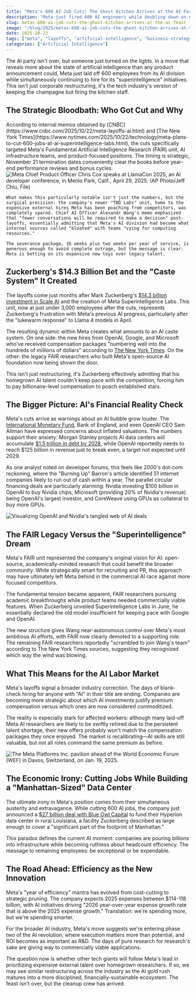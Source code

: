```yaml
---
title: "Meta's 600 AI Job Cuts: The Ghost Kitchen Arrives at the AI Feast"
description: "Meta just fired 600 AI engineers while doubling down on expensive hires - a clear sign the AI gold rush is entering its sobering second act"
slug: metas-600-ai-job-cuts-the-ghost-kitchen-arrives-at-the-ai-feast
image: "/blog/2025/metas-600-ai-job-cuts-the-ghost-kitchen-arrives-at-the-ai-feast.webp"
date: 2025-10-23
tags: ["meta", "layoffs", "artificial-intelligence", "business-strategy"]
categories: ["Artificial Intelligence"]
---
```


The AI party isn't over, but someone just turned on the lights. In a move that reveals more about the state of artificial intelligence than any product announcement could, Meta just laid off 600 employees from its AI division while simultaneously continuing to hire for its "superintelligence" initiatives. This isn't just corporate restructuring, it's the tech industry's version of keeping the champagne but firing the kitchen staff.

## The Strategic Bloodbath: Who Got Cut and Why

<div style={{ display: 'flex', alignItems: 'flex-start', gap: '2rem' }}>
  <div style={{ flex: 2 }}>
    According to internal memos obtained by [CNBC](https://www.cnbc.com/2025/10/22/meta-layoffs-ai.html) and [The New York Times](https://www.nytimes.com/2025/10/22/technology/meta-plans-to-cut-600-jobs-at-ai-superintelligence-labs.html), the cuts specifically targeted Meta's Fundamental Artificial Intelligence Research (FAIR) unit, AI infrastructure teams, and product-focused positions. The timing is strategic, November 21 termination dates conveniently clear the books before year-end performance reviews and bonus cycles.

  </div>
  <div style={{ flex: 1, minWidth: '220px', marginTop: 0 }}>
    <img 
      src="/blog/2025/meta-ai-layoffs-600-jobs-cut-amid-industry-slowdown_meta-chief-product-officer-chris-cox-speaks-at-llamacon-2025-an-ai-developer-con.jpg"
      alt="Meta Chief Product Officer Chris Cox speaks at LlamaCon 2025, an AI developer conference, in Menlo Park, Calif., April 29, 2025. (AP Photo/Jeff Chiu, File)"
      style={{ width: '100%', borderRadius: '8px', boxShadow: '0 2px 8px rgba(0,0,0,0.08)' }}
    />
  </div>
</div>


    What makes this particularly notable isn't just the numbers, but the surgical precision: the company's newer "TBD Labs" unit, home to the expensive external hires Meta has been poaching from competitors, was completely spared. Chief AI Officer Alexandr Wang's memo emphasized that "fewer conversations will be required to make a decision" post-layoffs, essentially admitting that Meta's AI division had become what internal sources called "bloated" with teams "vying for computing resources."

    The severance package, 16 weeks plus two weeks per year of service, is generous enough to avoid complete outrage, but the message is clear: Meta is betting on its expensive new toys over legacy talent.
    
## Zuckerberg's $14.3 Billion Bet and the "Caste System" It Created

The layoffs come just months after Mark Zuckerberg's [$14.3 billion investment in Scale AI](https://www.cnbc.com/2025/06/12/scale-ai-founder-wang-announces-exit-for-meta-part-of-14-billion-deal.html) and the creation of Meta Superintelligence Labs. This unit, now at just under 3,000 employees after the cuts, represents Zuckerberg's frustration with Meta's previous AI progress, particularly after the "lukewarm response" to Llama 4 models in April.

The resulting dynamic within Meta creates what amounts to an AI caste system. On one side: the new hires from OpenAI, Google, and Microsoft who've received compensation packages "numbering well into the hundreds of millions of dollars" according to [The New York Times](https://www.nytimes.com/2025/07/31/technology/ai-researchers-nba-stars.html). On the other: the legacy FAIR researchers who built Meta's open-source AI foundation now being shown the door.

This isn't just restructuring, it's Zuckerberg effectively admitting that his homegrown AI talent couldn't keep pace with the competition, forcing him to pay billionaire-level compensation to poach established stars.

## The Bigger Picture: AI's Financial Reality Check

Meta's cuts arrive as warnings about an AI bubble grow louder. The [International Monetary Fund](https://www.newscientist.com/article/2499738-the-ai-bubble-is-heading-towards-a-burst-but-it-wont-be-the-end-of-ai/), Bank of England, and even OpenAI CEO Sam Altman have expressed concerns about inflated valuations. The numbers support their anxiety: Morgan Stanley projects AI data centers will accumulate [$1.5 trillion in debt by 2028](https://www.forbes.com/sites/petercohan/2025/10/15/ai-bubble-may-pop---wiping-out-40-trillion-learn-what-could-happen-and-what-to-do/), while OpenAI reportedly needs to reach $125 billion in revenue just to break even, a target not expected until 2029.

As one analyst noted on developer forums, this feels like 2000's dot-com reckoning, where the "Burning Up" Barron's article identified 51 internet companies likely to run out of cash within a year. The parallel circular financing deals are particularly alarming: Nvidia investing $100 billion in OpenAI to buy Nvidia chips, Microsoft (providing 20% of Nvidia's revenue) being OpenAI's largest investor, and CoreWeave using GPUs as collateral to buy more GPUs.

![Visualizing OpenAI and Nvidia's tangled web of AI deals](/blog/2025/meta-ai-layoffs-600-jobs-cut-amid-industry-slowdown_visualizing-openai-and-nvidias-tangled-web-of-ai-deals.jpg)

## The FAIR Legacy Versus the "Superintelligence" Dream

Meta's FAIR unit represented the company's original vision for AI: open-source, academically-minded research that could benefit the broader community. While strategically smart for recruiting and PR, this approach may have ultimately left Meta behind in the commercial AI race against more focused competitors.

The fundamental tension became apparent, FAIR researchers pursuing academic breakthroughs while product teams needed commercially viable features. When Zuckerberg unveiled Superintelligence Labs in June, he essentially declared the old model insufficient for keeping pace with Google and OpenAI.

The new structure gives Wang near-autonomous control over Meta's most ambitious AI efforts, with FAIR now clearly demoted to a supporting role. The remaining FAIR researchers reportedly "scrambled to join Wang's team" according to The New York Times sources, suggesting they recognized which way the wind was blowing.

## What This Means for the AI Labor Market
<div style={{ display: 'flex', gap: '2rem', alignItems: 'flex-start' }}>
  <div style={{ flex: 1 }}>
  
Meta's layoffs signal a broader industry correction. The days of blank-check hiring for anyone with "AI" in their title are ending. Companies are becoming more strategic about which AI investments justify premium compensation versus which ones are now considered commoditized.

The reality is especially stark for affected workers: although many laid-off Meta AI researchers are likely to be swiftly rehired due to the persistent talent shortage, their new offers probably won't match the compensation packages they once enjoyed. The market is recalibrating—AI skills are still valuable, but not all roles command the same premium as before.

  </div>
  <div style={{ flex: '0 0 320px', minWidth: '220px', marginTop: 0 }}>
    <img 
      src="/blog/2025/meta-ai-layoffs-600-jobs-cut-amid-industry-slowdown_the-meta-platforms-inc-pavilion-ahead-of-the-world-economic-forum-wef-in-davos-s.jpg"
      alt="The Meta Platforms Inc. pavilion ahead of the World Economic Forum (WEF) in Davos, Switzerland, on Jan. 19, 2025."
      style={{ width: '100%', borderRadius: '8px', boxShadow: '0 2px 8px rgba(0,0,0,0.08)' }}
    />
  </div>
</div>

## The Economic Irony: Cutting Jobs While Building a "Manhattan-Sized" Data Center

The ultimate irony in Meta's position comes from their simultaneous austerity and extravagance. While cutting 600 AI jobs, the company just announced a [$27 billion deal with Blue Owl Capital](https://www.cnbc.com/2025/10/21/meta-blue-owl-capital-partner-on-27-billion-ai-data-center-project-.html) to fund their Hyperion data center in rural Louisiana, a facility Zuckerberg described as large enough to cover a "significant part of the footprint of Manhattan."

This paradox defines the current AI moment: companies are pouring billions into infrastructure while becoming ruthless about headcount efficiency. The message to remaining employees: be exceptional or be expendable.

## The Road Ahead: Efficiency as the New Innovation

Meta's "year of efficiency" mantra has evolved from cost-cutting to strategic pruning. The company expects 2025 expenses between $114-118 billion, with AI initiatives driving "2026 year-over-year expense growth rate that is above the 2025 expense growth." Translation: we're spending more, but we're spending smarter.

For the broader AI industry, Meta's move suggests we're entering phase two of the AI revolution, where execution matters more than potential, and ROI becomes as important as R&D. The days of pure research for research's sake are giving way to commercially viable applications.

The question now is whether other tech giants will follow Meta's lead in prioritizing expensive external talent over homegrown researchers. If so, we may see similar restructuring across the industry as the AI gold rush matures into a more disciplined, financially-sustainable ecosystem. The feast isn't over, but the cleanup crew has arrived.